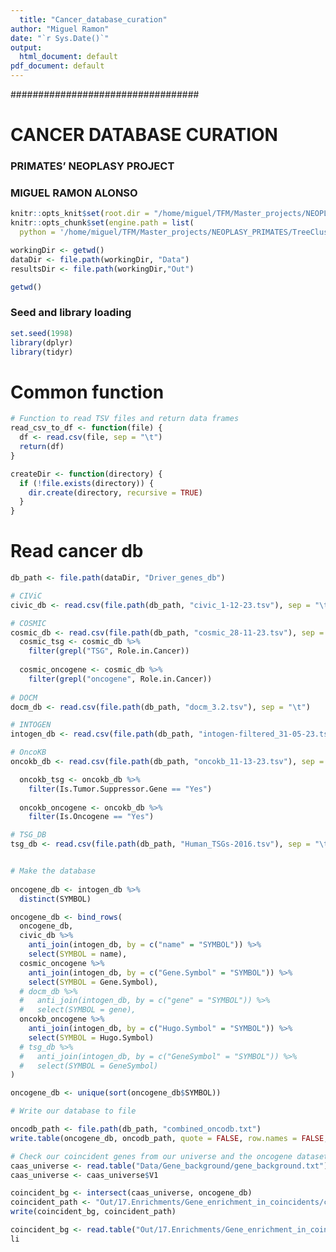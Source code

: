 ```yaml
---
  title: "Cancer_database_curation"
author: "Miguel Ramon"
date: "`r Sys.Date()`"
output:
  html_document: default
pdf_document: default
---
```

  
  ################################## 

# CANCER DATABASE CURATION

### PRIMATES' NEOPLASY PROJECT

### MIGUEL RAMON ALONSO

################################## 

```r

knitr::opts_knit$set(root.dir = "/home/miguel/TFM/Master_projects/NEOPLASY_PRIMATES")
knitr::opts_chunk$set(engine.path = list(
  python = '/home/miguel/TFM/Master_projects/NEOPLASY_PRIMATES/TreeCluster/venv/bin/python'))

```

```r

workingDir <- getwd()
dataDir <- file.path(workingDir, "Data")
resultsDir <- file.path(workingDir,"Out") 

```

```r

getwd()

```

### Seed and library loading

```r

set.seed(1998)
library(dplyr)
library(tidyr)

```

# Common function

```r

# Function to read TSV files and return data frames
read_csv_to_df <- function(file) {
  df <- read.csv(file, sep = "\t")
  return(df)
}

createDir <- function(directory) {
  if (!file.exists(directory)) {
    dir.create(directory, recursive = TRUE)
  }
}

```

# Read cancer db

```r
db_path <- file.path(dataDir, "Driver_genes_db")

# CIViC
civic_db <- read.csv(file.path(db_path, "civic_1-12-23.tsv"), sep = "\t")

# COSMIC
cosmic_db <- read.csv(file.path(db_path, "cosmic_28-11-23.tsv"), sep = "\t")
  cosmic_tsg <- cosmic_db %>%
    filter(grepl("TSG", Role.in.Cancer)) 
  
  cosmic_oncogene <- cosmic_db %>%
    filter(grepl("oncogene", Role.in.Cancer))
  
# DOCM
docm_db <- read.csv(file.path(db_path, "docm_3.2.tsv"), sep = "\t")

# INTOGEN  
intogen_db <- read.csv(file.path(db_path, "intogen-filtered_31-05-23.tsv"), sep = "\t")

# OncoKB
oncokb_db <- read.csv(file.path(db_path, "oncokb_11-13-23.tsv"), sep = "\t")

  oncokb_tsg <- oncokb_db %>%
    filter(Is.Tumor.Suppressor.Gene == "Yes")
  
  oncokb_oncogene <- oncokb_db %>%
    filter(Is.Oncogene == "Yes")

# TSG_DB
tsg_db <- read.csv(file.path(db_path, "Human_TSGs-2016.tsv"), sep = "\t")


# Make the database
    
oncogene_db <- intogen_db %>%
  distinct(SYMBOL)

oncogene_db <- bind_rows(
  oncogene_db,
  civic_db %>%
    anti_join(intogen_db, by = c("name" = "SYMBOL")) %>%
    select(SYMBOL = name),
  cosmic_oncogene %>%
    anti_join(intogen_db, by = c("Gene.Symbol" = "SYMBOL")) %>%
    select(SYMBOL = Gene.Symbol),
  # docm_db %>%
  #   anti_join(intogen_db, by = c("gene" = "SYMBOL")) %>%
  #   select(SYMBOL = gene),
  oncokb_oncogene %>%
    anti_join(intogen_db, by = c("Hugo.Symbol" = "SYMBOL")) %>%
    select(SYMBOL = Hugo.Symbol)
  # tsg_db %>%
  #   anti_join(intogen_db, by = c("GeneSymbol" = "SYMBOL")) %>%
  #   select(SYMBOL = GeneSymbol)
)

oncogene_db <- unique(sort(oncogene_db$SYMBOL))

# Write our database to file

oncodb_path <- file.path(db_path, "combined_oncodb.txt")
write.table(oncogene_db, oncodb_path, quote = FALSE, row.names = FALSE, col.names = FALSE)
```


```r
# Check our coincident genes from our universe and the oncogene dataset
caas_universe <- read.table("Data/Gene_background/gene_background.txt")
caas_universe <- caas_universe$V1

coincident_bg <- intersect(caas_universe, oncogene_db)
coincident_path <- "Out/17.Enrichments/Gene_enrichment_in_coincidents/coincident_bg.txt"
write(coincident_bg, coincident_path)

```

```r

coincident_bg <- read.table("Out/17.Enrichments/Gene_enrichment_in_coincidents/coincident_bg.txt")
li

```


